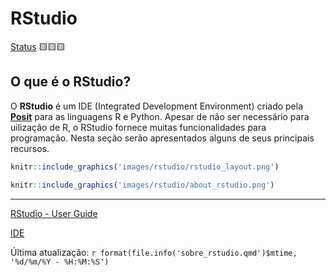 # RStudio

[Status](convencoes.html#status-do-material) 🟨🟨🟨

## O que é o RStudio?

O **RStudio** é um IDE (Integrated Development Environment) criado pela [**Posit**](https://posit.co/) para as linguagens R e Python. Apesar de não ser necessário para uilização de R, o RStudio fornece muitas funcionalidades para programação. Nesta seção serão apresentados alguns de seus principais recursos.

```r
knitr::include_graphics('images/rstudio/rstudio_layout.png')
```

```r
knitr::include_graphics('images/rstudio/about_rstudio.png')
```

------------------------------------------------------------------------

[RStudio - User Guide](https://docs.posit.co/ide/user/)

[IDE](https://en.wikipedia.org/wiki/Integrated_development_environment)

Última atualização: `r format(file.info('sobre_rstudio.qmd')$mtime, '%d/%m/%Y - %H:%M:%S')`
